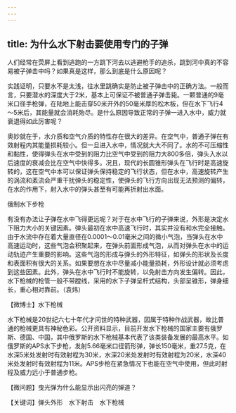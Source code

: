 ```yaml
---
---
---
```

title: 为什么水下射击要使用专门的子弹
---




人们经常在荧屏上看到逃跑的一方跳下河去以逃避枪手的追杀，跳到河中真的不容易被子弹击中吗？如果真是这样，那么到底是什么原因呢？

实践证明，只要水不是太浅，往水里跳确实是防止被子弹击中的正确方法。一般而言，只要潜水的深度大于2米，基本上可保证不被普通子弹击毙。一颗普通的9毫米口径手枪弹，在陆地上能击穿50米开外的50毫米厚的松木板，但在水下飞行4～5米后，其能量就会消耗殆尽。是什么原因导致正常的子弹一进入水中，威力就衰退得如此厉害呢？

奥妙就在于，水介质和空气介质的特性存在很大的差异。在空气中，普通子弹在有效射程内其能量损耗较小。但一旦进入水中，情况就大大不同了。水的不可压缩性和黏性，使得弹头在水中受到的阻力比空气中受到的阻力大800多倍，弹头入水以后速度的衰减会比在空气中快得多。况且，现代的长圆锥形弹头在飞行时是高速旋转的，这在空气中本可以保证弹头保持稳定的飞行状态，但在水中，高速旋转产生的涡流和紊流会严重干扰弹头的稳定性，使弹头的飞行方向出现无法预测的偏转，在水的作用下，射入水中的弹头甚至有可能再折射出水面。

俄制水下步枪





有没有办法让子弹在水中飞得更远呢？对于在水中飞行的子弹来说，外形是决定水下阻力大小的关键因素。弹头最初在水中高速飞行时，其实并没有和水完全接触。由于水流中存在着大量直径在0.0001～0.01毫米之间的微小气泡，当弹头在水中高速运动时，这些气泡会积聚起来，在弹头前面形成气泡，从而对弹头在水中的运动轨迹产生重要的影响。这些气泡的形成与弹头的外形特征，如弹头的形状及长度和表面积有很大的关系。如果要想在水中尽量减小能量损耗，外形设计就必须考虑到这些因素。此外，弹头在水中飞行时不能旋转，以免射击方向发生偏转。因此，水下枪械的枪管一般不带膛线，采用的水下子弹呈杆式结构，头部呈锥形，弹身细长，重心相对靠前。（袁炜）





【微博士】水下枪械

水下枪械是20世纪六七十年代才问世的特种武器，因属于特种作战武器，故比普通的枪械更具有神秘色彩。公开资料显示，目前开发水下枪械的国家主要有俄罗斯、德国、中国，其中俄罗斯的水下枪械基本代表了该类装备发展的最高水平。如俄罗斯的APS水下步枪，发射5.66毫米口径箭形弹，弹长150毫米，重27.5克，在水深5米处发射时有效射程为30米，水深20米处发射时有效射程为20米，水深40米处发射时有效射程为11米。APS步枪在紧急情况下也能在空气中使用，但此时射程及威力远小于普通步枪。

【微问题】曳光弹为什么能显示出闪亮的弹道？

【关键词】弹头外形　水下射击　水下枪械